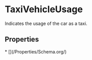   
# TaxiVehicleUsage

Indicates the usage of the car as a taxi.

## Properties

<Grid>
* [](/Properties/Schema.org/)
</Grid>

